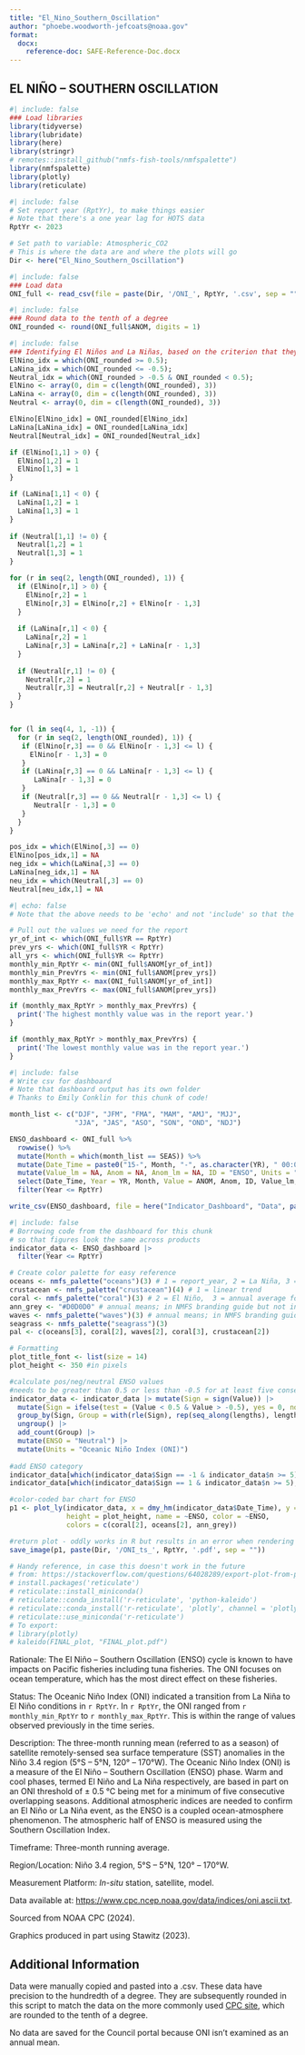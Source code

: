 ```yaml
---
title: "El_Nino_Southern_Oscillation"
author: "phoebe.woodworth-jefcoats@noaa.gov"
format:
  docx:
    reference-doc: SAFE-Reference-Doc.docx
---
```


## EL NIÑO – SOUTHERN OSCILLATION

```r
#| include: false
### Load libraries
library(tidyverse)
library(lubridate)
library(here)
library(stringr)
# remotes::install_github("nmfs-fish-tools/nmfspalette")
library(nmfspalette)
library(plotly)
library(reticulate)
```

```r
#| include: false
# Set report year (RptYr), to make things easier
# Note that there's a one year lag for HOTS data
RptYr <- 2023

# Set path to variable: Atmospheric_CO2
# This is where the data are and where the plots will go
Dir <- here("El_Nino_Southern_Oscillation")
```

```r
#| include: false
### Load data
ONI_full <- read_csv(file = paste(Dir, '/ONI_', RptYr, '.csv', sep = ""))
```

```r
#| include: false
### Round data to the tenth of a degree
ONI_rounded <- round(ONI_full$ANOM, digits = 1)
```

```r
#| include: false
### Identifying El Niños and La Niñas, based on the criterion that they persist for at least 5 consecutive seasons
ElNino_idx = which(ONI_rounded >= 0.5);
LaNina_idx = which(ONI_rounded <= -0.5);
Neutral_idx = which(ONI_rounded > -0.5 & ONI_rounded < 0.5);
ElNino <- array(0, dim = c(length(ONI_rounded), 3))
LaNina <- array(0, dim = c(length(ONI_rounded), 3))
Neutral <- array(0, dim = c(length(ONI_rounded), 3))

ElNino[ElNino_idx] = ONI_rounded[ElNino_idx]
LaNina[LaNina_idx] = ONI_rounded[LaNina_idx]
Neutral[Neutral_idx] = ONI_rounded[Neutral_idx]

if (ElNino[1,1] > 0) {
  ElNino[1,2] = 1
  ElNino[1,3] = 1
}

if (LaNina[1,1] < 0) {
  LaNina[1,2] = 1
  LaNina[1,3] = 1
}
    
if (Neutral[1,1] != 0) {
  Neutral[1,2] = 1
  Neutral[1,3] = 1
}

for (r in seq(2, length(ONI_rounded), 1)) {
  if (ElNino[r,1] > 0) {
    ElNino[r,2] = 1
    ElNino[r,3] = ElNino[r,2] + ElNino[r - 1,3]
  }
  
  if (LaNina[r,1] < 0) {
    LaNina[r,2] = 1
    LaNina[r,3] = LaNina[r,2] + LaNina[r - 1,3]
  }
  
  if (Neutral[r,1] != 0) {
    Neutral[r,2] = 1
    Neutral[r,3] = Neutral[r,2] + Neutral[r - 1,3]
  }
}


for (l in seq(4, 1, -1)) {
  for (r in seq(2, length(ONI_rounded), 1)) {
   if (ElNino[r,3] == 0 && ElNino[r - 1,3] <= l) {
     ElNino[r - 1,3] = 0
   }
   if (LaNina[r,3] == 0 && LaNina[r - 1,3] <= l) {
      LaNina[r - 1,3] = 0
   }
   if (Neutral[r,3] == 0 && Neutral[r - 1,3] <= l) {
      Neutral[r - 1,3] = 0
   }
  }
}

pos_idx = which(ElNino[,3] == 0)
ElNino[pos_idx,1] = NA
neg_idx = which(LaNina[,3] == 0)
LaNina[neg_idx,1] = NA
neu_idx = which(Neutral[,3] == 0)
Neutral[neu_idx,1] = NA
```

```r
#| echo: false
# Note that the above needs to be 'echo' and not 'include' so that the error checks print.

# Pull out the values we need for the report 
yr_of_int <- which(ONI_full$YR == RptYr)
prev_yrs <- which(ONI_full$YR < RptYr)
all_yrs <- which(ONI_full$YR <= RptYr)
monthly_min_RptYr <- min(ONI_full$ANOM[yr_of_int])
monthly_min_PrevYrs <- min(ONI_full$ANOM[prev_yrs])
monthly_max_RptYr <- max(ONI_full$ANOM[yr_of_int])
monthly_max_PrevYrs <- max(ONI_full$ANOM[prev_yrs])

if (monthly_max_RptYr > monthly_max_PrevYrs) {
  print('The highest monthly value was in the report year.')
}

if (monthly_max_RptYr > monthly_max_PrevYrs) {
  print('The lowest monthly value was in the report year.')
}
```

```r
#| include: false
# Write csv for dashboard
# Note that dashboard output has its own folder
# Thanks to Emily Conklin for this chunk of code!

month_list <- c("DJF", "JFM", "FMA", "MAM", "AMJ", "MJJ", 
                "JJA", "JAS", "ASO", "SON", "OND", "NDJ")

ENSO_dashboard <- ONI_full %>%
  rowwise() %>%
  mutate(Month = which(month_list == SEAS)) %>%
  mutate(Date_Time = paste0("15-", Month, "-", as.character(YR), " 00:00")) %>%
  mutate(Value_lm = NA, Anom = NA, Anom_lm = NA, ID = "ENSO", Units = "Oceanic Nino Index") %>%
  select(Date_Time, Year = YR, Month, Value = ANOM, Anom, ID, Value_lm, Anom_lm, Units) |>
  filter(Year <= RptYr)

write_csv(ENSO_dashboard, file = here("Indicator_Dashboard", "Data", paste('ENSO_Dashboard_Data_', RptYr, '.csv', sep = "")))
```

```r
#| include: false
# Borrowing code from the dashboard for this chunk
# so that figures look the same across products
indicator_data <- ENSO_dashboard |>
  filter(Year <= RptYr)

# Create color palette for easy reference 
oceans <- nmfs_palette("oceans")(3) # 1 = report_year, 2 = La Niña, 3 = previous years
crustacean <- nmfs_palette("crustacean")(4) # 1 = linear trend
coral <- nmfs_palette("coral")(3) # 2 = El Niño,  3 = annual average for Rpt Yr
ann_grey <- "#D0D0D0" # annual means; in NMFS branding guide but not in package
waves <- nmfs_palette("waves")(3) # annual means; in NMFS branding guide but not in package
seagrass <- nmfs_palette("seagrass")(3)
pal <- c(oceans[3], coral[2], waves[2], coral[3], crustacean[2])

# Formatting
plot_title_font <- list(size = 14)
plot_height <- 350 #in pixels

#calculate pos/neg/neutral ENSO values 
#needs to be greater than 0.5 or less than -0.5 for at least five consecutive seasons
indicator_data <- indicator_data |> mutate(Sign = sign(Value)) |>
  mutate(Sign = ifelse(test = (Value < 0.5 & Value > -0.5), yes = 0, no = Sign)) |> #positive or negative?
  group_by(Sign, Group = with(rle(Sign), rep(seq_along(lengths), lengths))) |> #how many seasons in a row?
  ungroup() |>
  add_count(Group) |>
  mutate(ENSO = "Neutral") |>
  mutate(Units = "Oceanic Niño Index (ONI)")
    
#add ENSO category
indicator_data[which(indicator_data$Sign == -1 & indicator_data$n >= 5),]$ENSO <- "La Niña"
indicator_data[which(indicator_data$Sign == 1 & indicator_data$n >= 5),]$ENSO <- "El Niño"

#color-coded bar chart for ENSO
p1 <- plot_ly(indicator_data, x = dmy_hm(indicator_data$Date_Time), y = ~Value, type = "bar",
              height = plot_height, name = ~ENSO, color = ~ENSO, 
              colors = c(coral[2], oceans[2], ann_grey))

#return plot - oddly works in R but results in an error when rendering
save_image(p1, paste(Dir, '/ONI_ts_', RptYr, '.pdf', sep = ""))

# Handy reference, in case this doesn't work in the future
# from: https://stackoverflow.com/questions/64028289/export-plot-from-plotly-into-pdf
# install.packages('reticulate')
# reticulate::install_miniconda()
# reticulate::conda_install('r-reticulate', 'python-kaleido')
# reticulate::conda_install('r-reticulate', 'plotly', channel = 'plotly')
# reticulate::use_miniconda('r-reticulate')
# To export:
# library(plotly)
# kaleido(FINAL_plot, "FINAL_plot.pdf")
```

Rationale: The El Niño – Southern Oscillation (ENSO) cycle is known to have impacts on Pacific fisheries including tuna fisheries. The ONI focuses on ocean temperature, which has the most direct effect on these fisheries. 

Status: The Oceanic Niño Index (ONI) indicated a transition from La Niña to El Niño conditions in `r RptYr`. In `r RptYr`, the ONI ranged from `r monthly_min_RptYr` to `r monthly_max_RptYr`.  This is within the range of values observed previously in the time series.

Description: The three-month running mean (referred to as a season) of satellite remotely-sensed sea surface temperature (SST) anomalies in the Niño 3.4 region (5°S – 5°N, 120° – 170°W). The Oceanic Niño Index (ONI) is a measure of the El Niño – Southern Oscillation (ENSO) phase. Warm and cool phases, termed El Niño and La Niña respectively, are based in part on an ONI threshold of ± 0.5 °C being met for a minimum of five consecutive overlapping seasons. Additional atmospheric indices are needed to confirm an El Niño or La Niña event, as the ENSO is a coupled ocean-atmosphere phenomenon. The atmospheric half of ENSO is measured using the Southern Oscillation Index.

Timeframe: Three-month running average.

Region/Location: Niño 3.4 region, 5°S – 5°N, 120° – 170°W.

Measurement Platform: *In-situ* station, satellite, model.

Data available at: <https://www.cpc.ncep.noaa.gov/data/indices/oni.ascii.txt>. 

Sourced from NOAA CPC (2024).

Graphics produced in part using Stawitz (2023).

## Additional Information

Data were manually copied and pasted into a .csv.  These data have precision to the hundredth of a degree.  They are subsequently rounded in this script to match the data on the more commonly used [CPC site](https://origin.cpc.ncep.noaa.gov/products/analysis_monitoring/ensostuff/ONI_v5.php), which are rounded to the tenth of a degree.  

No data are saved for the Council portal because ONI isn't examined as an annual mean.
